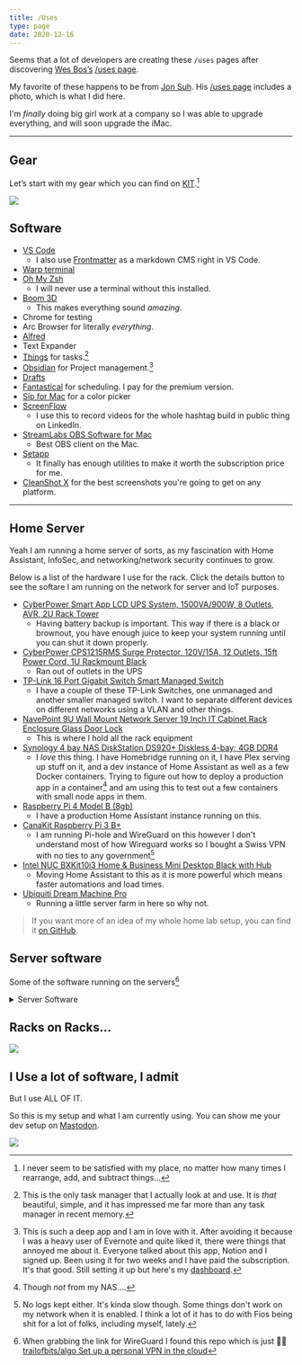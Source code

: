 ```yaml
---
title: /Uses
type: page
date: 2020-12-16
---
```


Seems that a lot of developers are creating these `/uses` pages after discovering [Wes Bos’s](https://twitter.com/wesbos) [/uses page](http://wesbos.com/uses).

My favorite of these happens to be from [Jon Suh](https://twitter.com/jonsuh). His [/uses page](https://jonsuh.com/uses/) includes a photo, which is what I did here.

I'm _finally_ doing big girl work at a company so I was able to upgrade everything, and will soon upgrade the iMac.

---

## Gear

Let’s start with my gear which you can find on [KIT](https://kit.co/tiffanywhite/my-office).[^1]

![](https://res.cloudinary.com/twhiteblog/image/upload/v1639727081/desk-setup_g7xzrm.webp)

## Software

- [VS Code](https://code.visualstudio.com/)
  - I also use [Frontmatter](https://frontmatter.codes) as a markdown CMS right in VS Code.
- [Warp terminal](https://www.warp.dev/)
- [Oh My Zsh](https://github.com/robbyrussell/oh-my-zsh)
  - I will never use a terminal without this installed.
- [Boom 3D](http://www.globaldelight.com/boom3d/index.php)
  - This makes everything sound *amazing*.
- Chrome for testing
- Arc Browser for literally *everything*.
- [Alfred](https://www.alfredapp.com)
- Text Expander
- [Things](https://todosit.com) for tasks.[^2]
- [Obsidian](https://obsidian.md) for Project management.[^3]
- [Drafts](https://getdrafts.com/)
- [Fantastical](https://flexibits.com/fantastical) for scheduling. I pay for the premium version.
- [Sip for Mac](https://sipapp.io/) for a color picker
- [ScreenFlow](https://www.telestream.net/screenflow/overview.htm)
  - I use this to record videos for the whole hashtag build in public thing on LinkedIn.
- [StreamLabs OBS Software for Mac](https://streamlabs.com/)
  - Best OBS client on the Mac.
- [Setapp](https://setapp.com/)
  - It finally has enough utilities to make it worth the subscription price for me.
- [CleanShot X](https://cleanshot.com/) for the best screenshots you're going to get on any platform.

<hr />

## Home Server
Yeah I am running a home server of sorts, as my fascination with Home Assistant, InfoSec, and networking/network security continues to grow.

Below is a list of the hardware I use for the rack. Click the details button to see the softare I am running on the network for server and IoT purposes.

- [CyberPower Smart App LCD UPS System, 1500VA/900W, 8 Outlets, AVR, 2U Rack Tower](https://www.amazon.com/gp/product/B00HDODQYS?psc=1)
  - Having battery backup is important. This way if there is a black or brownout, you have enough juice to keep your system running until you can shut it down properly.
- [CyberPower CPS1215RMS Surge Protector, 120V/15A, 12 Outlets, 15ft Power Cord, 1U Rackmount Black](https://www.amazon.com/gp/product/B00077INZU?psc=1)
  - Ran out of outlets in the UPS
- [TP-Link 16 Port Gigabit Switch Smart Managed Switch](https://www.amazon.com/gp/product/B0797KPRPK?psc=1)
  - I have a couple of these TP-Link Switches, one unmanaged and another smaller managed switch. I want to separate different devices on different networks using a VLAN and other things.
- [NavePoint 9U Wall Mount Network Server 19 Inch IT Cabinet Rack Enclosure Glass Door Lock](https://www.amazon.com/NavePoint-Network-Server-Cabinet-Enclosure/dp/B01FKOW4LS/144-7175663-3493110?psc=1)
  - This is where I hold all the rack equipment
- [Synology 4 bay NAS DiskStation DS920+ Diskless 4-bay; 4GB DDR4](https://www.amazon.com/gp/product/B087Z34F3R?psc=1)
  - I *love* this thing. I have Homebridge running on it, I have Plex serving up stuff on it, and a dev instance of Home Assistant as well as a few Docker containers. Trying to figure out how to deploy a production app in a container[^4] and am using this to test out a few containers with small node apps in them.
- [Raspberry Pi 4 Model B (8gb)](https://www.amazon.com/gp/product/B08R87H4RR?psc=1)
  - I have a production Home Assistant instance running on this.
- [CanaKit Raspberry Pi 3 B+](https://www.amazon.com/CanaKit-Raspberry-Premium-Clear-Supply/dp/B07BC7BMHY)
  - I am running Pi-hole and WireGuard on this however I don't understand most of how Wireguard works so I bought a Swiss VPN with no ties to any government[^5]
- [Intel NUC BXKit10i3 Home & Business Mini Desktop Black with Hub](https://www.amazon.com/gp/product/B09DCZQFF2?psc=1)
  - Moving Home Assistant to this as it is more powerful which means faster automations and load times.
- [Ubiquiti Dream Machine Pro](https://store.ui.com/collections/unifi-network-unifi-os-consoles/products/udm-pro)
  - Running a little server farm in here so why not.

> If you want more of an idea of my whole home lab setup, you can find it [on GitHub](https://homelab.tifflabs.org).


## Server software
Some of the software running on the servers[^6]

<details>
  <summary>Server Software</summary>
    <ul>
      <li><a href="hhttps://www.proxmox.com/en/downloads/category/iso-images-pve/">Proxmox</a></li>
      <li><a href="https://ubuntu.com/download/server">Ubuntu Server</a></li>
      <li><a href="https://www.docker.com/">Docker</a></li>
      <li><a href="https://k3s.io/">k3s</a></li>
      <li><a href="https://www.home-assistant.io/">Home Assistant</a></li>
      <li><a href="https://tailscale.com/">Tailscale</a></li>
      <li><a href="https://store.ui.com/collections/unifi-network-unifi-os-consoles/products/udm-pro/">UniFi OS</a></li>
    </ul>
</details>


## Racks on Racks...

![](https://res.cloudinary.com/twhiteblog/image/upload/c_scale,w_2359/v1639727091/IMG_8931_buplou.webp)


## I Use a lot of software, I admit

But I use ALL OF IT.

So this is my setup and what I am currently using. You can show me your dev setup on [Mastodon](https://hachyderm.io/@tiff).

![](https://res.cloudinary.com/twhiteblog/image/upload/c_scale,w_2082/v1639727371/IMG_8912_fwaqjh.jpg)

[^1]: I never seem to be satisfied with my place, no matter how many times I rearrange, add, and subtract things...
[^2]: This is the only task manager that I actually look at and use. It is _that_ beautiful, simple, and it has impressed me far more than any task manager in recent memory.
[^3]: This is such a deep app and I am in love with it. After avoiding it because I was a heavy user of Evernote and quite liked it, there were things that annoyed me about it. Everyone talked about this app, Notion and I signed up. Been using it for two weeks and I have paid the subscription. It's that good. Still setting it up but here's my [dashboard](http://trw.im/dash).
[^4]: Though *not* from my NAS....
[^5]: No logs kept either. It's kinda slow though. Some things don't work on my network when it is enabled. I think a lot of it has to do with Fios being shit for a lot of folks, including myself, lately.
[^6]: When grabbing the link for WireGuard I found this repo which is just 🤌🏽 [trailofbits/algo Set up a personal VPN in the cloud](https://github.com/trailofbits/algo)
